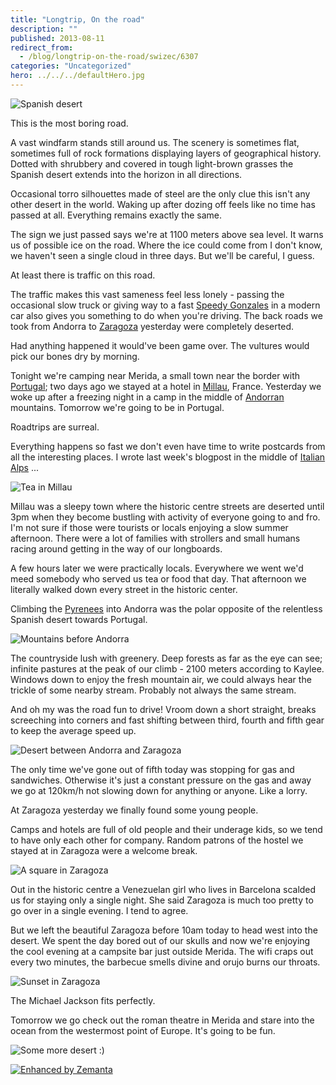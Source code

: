 ```yaml
---
title: "Longtrip, On the road"
description: ""
published: 2013-08-11
redirect_from:
  - /blog/longtrip-on-the-road/swizec/6307
categories: "Uncategorized"
hero: ../../../defaultHero.jpg
---
```


![Spanish desert](https://www.filepicker.io/api/file/FONpdCiJTHqBWavUrmsF "Spanish desert")

This is the most boring road.

A vast windfarm stands still around us. The scenery is sometimes flat, sometimes full of rock formations displaying layers of geographical history. Dotted with shrubbery and covered in tough light-brown grasses the Spanish desert extends into the horizon in all directions.

Occasional torro silhouettes made of steel are the only clue this isn't any other desert in the world. Waking up after dozing off feels like no time has passed at all. Everything remains exactly the same.

The sign we just passed says we're at 1100 meters above sea level. It warns us of possible ice on the road. Where the ice could come from I don't know, we haven't seen a single cloud in three days. But we'll be careful, I guess.

At least there is traffic on this road.

The traffic makes this vast sameness feel less lonely - passing the occasional slow truck or giving way to a fast [Speedy Gonzales](http://en.wikipedia.org/wiki/Speedy_Gonzales "Speedy Gonzales") in a modern car also gives you something to do when you're driving. The back roads we took from Andorra to [Zaragoza](<http://maps.google.com/maps?ll=41.65,-0.883333333333&spn=0.1,0.1&q=41.65,-0.883333333333 (Zaragoza)&t=h> "Zaragoza") yesterday were completely deserted.

Had anything happened it would've been game over. The vultures would pick our bones dry by morning.

Tonight we're camping near Merida, a small town near the border with [Portugal](<http://maps.google.com/maps?ll=38.7666666667,-9.15&spn=10.0,10.0&q=38.7666666667,-9.15 (Portugal)&t=h> "Portugal"); two days ago we stayed at a hotel in [Millau](http://en.wikipedia.org/wiki/Millau "Millau"), France. Yesterday we woke up after a freezing night in a camp in the middle of [Andorran](<http://maps.google.com/maps?ll=42.5,1.51666666667&spn=10.0,10.0&q=42.5,1.51666666667 (Andorra)&t=h> "Andorra") mountains. Tomorrow we're going to be in Portugal.

Roadtrips are surreal.

Everything happens so fast we don't even have time to write postcards from all the interesting places. I wrote last week's blogpost in the middle of [Italian Alps](<http://maps.google.com/maps?ll=45.8336111111,6.865&spn=0.01,0.01&q=45.8336111111,6.865 (Alps)&t=h> "Alps") ...

![Tea in Millau](https://www.filepicker.io/api/file/astjhDOXShuzib7Jp9FJ "Tea in Millau")

Millau was a sleepy town where the historic centre streets are deserted until 3pm when they become bustling with activity of everyone going to and fro. I'm not sure if those were tourists or locals enjoying a slow summer afternoon. There were a lot of families with strollers and small humans racing around getting in the way of our longboards.

A few hours later we were practically locals. Everywhere we went we'd meed somebody who served us tea or food that day. That afternoon we literally walked down every street in the historic center.

Climbing the [Pyrenees](<http://maps.google.com/maps?ll=42.6322222222,0.657777777778&spn=0.1,0.1&q=42.6322222222,0.657777777778 (Pyrenees)&t=h> "Pyrenees") into Andorra was the polar opposite of the relentless Spanish desert towards Portugal.

![Mountains before Andorra](https://www.filepicker.io/api/file/dnGQfnyzRSmrGyyVk6SV "Mountains before Andorra")

The countryside lush with greenery. Deep forests as far as the eye can see; infinite pastures at the peak of our climb - 2100 meters according to Kaylee. Windows down to enjoy the fresh mountain air, we could always hear the trickle of some nearby stream. Probably not always the same stream.

And oh my was the road fun to drive! Vroom down a short straight, breaks screeching into corners and fast shifting between third, fourth and fifth gear to keep the average speed up.

![Desert between Andorra and Zaragoza](https://www.filepicker.io/api/file/5gr3dufcT5eDsJCBkNxz "Desert between Andorra and Zaragoza")

The only time we've gone out of fifth today was stopping for gas and sandwiches. Otherwise it's just a constant pressure on the gas and away we go at 120km/h not slowing down for anything or anyone. Like a lorry.

At Zaragoza yesterday we finally found some young people.

Camps and hotels are full of old people and their underage kids, so we tend to have only each other for company. Random patrons of the hostel we stayed at in Zaragoza were a welcome break.

![A square in Zaragoza](https://www.filepicker.io/api/file/dPoVgPa0QFAzuSIdQmVD "A square in Zaragoza")

Out in the historic centre a Venezuelan girl who lives in Barcelona scalded us for staying only a single night. She said Zaragoza is much too pretty to go over in a single evening. I tend to agree.

But we left the beautiful Zaragoza before 10am today to head west into the desert. We spent the day bored out of our skulls and now we're enjoying the cool evening at a campsite bar just outside Merida. The wifi craps out every two minutes, the barbecue smells divine and orujo burns our throats.

![Sunset in Zaragoza](https://www.filepicker.io/api/file/9RgP2nP5Th2MYSsw4URL "Sunset in Zaragoza")

The Michael Jackson fits perfectly.

Tomorrow we go check out the roman theatre in Merida and stare into the ocean from the westermost point of Europe. It's going to be fun.

![Some more desert :)](https://www.filepicker.io/api/file/PGh8obOJSgqOZLbkrUIy "Some more desert :)")

[![Enhanced by Zemanta](http://img.zemanta.com/zemified_e.png?x-id=de53230f-10d1-4441-8656-b59dc0e12d71)](http://www.zemanta.com/?px "Enhanced by Zemanta")
